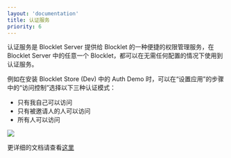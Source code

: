 ```yaml
---
layout: 'documentation'
title: 认证服务
priority: 6
---
```


认证服务是 Blocklet Server 提供给 Blocklet 的一种便捷的权限管理服务，在 Blocklet Server 中的任意一个 Blocklet，都可以在无需任何配置的情况下使用到认证服务。

例如在安装 Blocklet Store (Dev) 中的 Auth Demo 时，可以在“设置应用”的步骤中的“访问控制”选择以下三种认证模式：

- 只有我自己可以访问
- 只有被邀请人的人可以访问
- 所有人可以访问

![](./setting.zh.png)

更详细的文档请查看[这里](https://developer.blocklet.io/docs/zh/how-to/auth)
